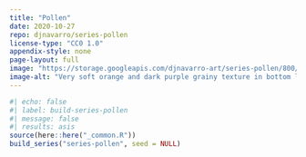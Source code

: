```yaml
---
title: "Pollen"
date: 2020-10-27
repo: djnavarro/series-pollen
license-type: "CC0 1.0"
appendix-style: none
page-layout: full
image: "https://storage.googleapis.com/djnavarro-art/series-pollen/800/pollen_02_10_1.jpg"
image-alt: "Very soft orange and dark purple grainy texture in bottom left, against a lighter purple background"
---
```

   
::: {.grid}
  
```r
#| echo: false
#| label: build-series-pollen
#| message: false
#| results: asis
source(here::here("_common.R"))
build_series("series-pollen", seed = NULL)
```
   
:::
   
